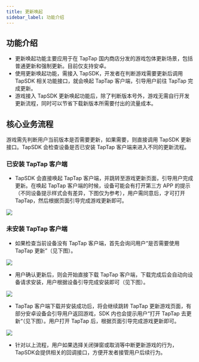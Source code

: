 ```yaml
---
title: 更新唤起
sidebar_label: 功能介绍
---
```


## 功能介绍

- 更新唤起功能主要应用于在 TapTap 国内商店分发的游戏包体更新场景，包括普通更新和强制更新。目前仅支持安卓。
- 使用更新唤起功能，需接入 TapSDK，开发者在判断游戏需要更新后调用 TapSDK 相关功能接口，就会唤起 TapTap 客户端，引导用户前往 TapTap 完成更新。
- 游戏接入 TapSDK 更新唤起功能后，除了判断版本号外，游戏无需自行开发更新流程，同时可以节省下载新版本所需要付出的流量成本。

## 核心业务流程
 
游戏需先判断用户当前版本是否需要更新，如果需要，则直接调用 TapSDK 更新接口。TapSDK 会检查设备是否已安装 TapTap 客户端来进入不同的更新流程。

### 已安装 TapTap 客户端

- TapSDK 会直接唤起 TapTap 客户端，并跳转至游戏更新页面，引导用户完成更新。在唤起 TapTap 客户端的时候，设备可能会有打开第三方 APP 的提示（不同设备提示样式会有差异，下图仅为参考），用户需同意后，才可打开 TapTap，然后根据页面引导完成游戏更新即可。

![](https://capacity-files.lcfile.com/QYmMRYNyQdERMbVBDpdzdrclKIYJ6HcH/update-01.png)

### 未安装 TapTap 客户端

- 如果检查当前设备没有 TapTap 客户端，首先会询问用户“是否需要使用 TapTap 更新”（见下图）。

![](https://capacity-files.lcfile.com/p6EofV5UlkWNgTi2sxROY4XjSWyScOfe/update-02.png)

- 用户确认更新后，则会开始直接下载 TapTap 客户端，下载完成后会自动向设备请求安装，用户根据设备引导完成安装即可（见下图）。

![](https://capacity-files.lcfile.com/05g1cDq1tLjDnHmmODMmbKUFHy0NzyS0/update-03.png)

- TapTap 客户端下载并安装成功后，将会继续跳转 TapTap 更新游戏页面，有部分安卓设备会引导用户返回游戏，SDK 内也会提示用户“打开 TapTap 去更新“（见下图）。用户打开 TapTap 后，根据页面引导完成游戏更新即可。

![](https://capacity-files.lcfile.com/wuprYiOr9iBSe79U5pyG3NOuEakVTxc3/update-04.png)

- 针对以上流程，用户如果选择关闭弹窗或取消等中断更新游戏的行为，TapSDK会提供相关的回调接口，方便开发者接管用户后续行为。
